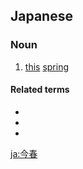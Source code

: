 ==Japanese==
{{ja-kanjitab|こん|しゅん|yomi=on}}

===Noun===
{{ja-noun|こんしゅん}}

# [[this]] [[spring]]

====Related terms====
* {{ja-r|来春|らいしゅん|gloss=next spring}}
* {{ja-r|昨春|さくしゅん|gloss=last spring}}
* {{ja-r|去春|きょしゅん|gloss=last spring}}

[[ja:今春]]
